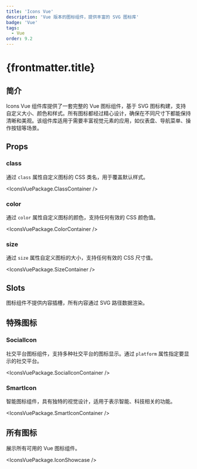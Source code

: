 ```yaml
---
title: 'Icons Vue'
description: 'Vue 版本的图标组件，提供丰富的 SVG 图标库'
badge: 'Vue'
tags:
  - Vue
order: 9.2
---
```



# {frontmatter.title}

## 简介

Icons Vue 组件库提供了一套完整的 Vue 图标组件，基于 SVG 图标构建，支持自定义大小、颜色和样式。所有图标都经过精心设计，确保在不同尺寸下都能保持清晰和美观。该组件库适用于需要丰富视觉元素的应用，如仪表盘、导航菜单、操作按钮等场景。

## Props

### class

通过 `class` 属性自定义图标的 CSS 类名，用于覆盖默认样式。

<IconsVuePackage.ClassContainer />

### color

通过 `color` 属性自定义图标的颜色，支持任何有效的 CSS 颜色值。

<IconsVuePackage.ColorContainer />

### size

通过 `size` 属性自定义图标的大小，支持任何有效的 CSS 尺寸值。

<IconsVuePackage.SizeContainer />

## Slots

图标组件不提供内容插槽，所有内容通过 SVG 路径数据渲染。

## 特殊图标

### SocialIcon

社交平台图标组件，支持多种社交平台的图标显示。通过 `platform` 属性指定要显示的社交平台。

<IconsVuePackage.SocialIconContainer />

### SmartIcon

智能图标组件，具有独特的视觉设计，适用于表示智能、科技相关的功能。

<IconsVuePackage.SmartIconContainer />

## 所有图标

展示所有可用的 Vue 图标组件。

<IconsVuePackage.IconShowcase />
